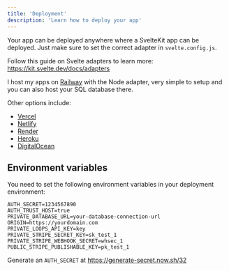 ```yaml
---
title: 'Deployment'
description: 'Learn how to deploy your app'
---
```


Your app can be deployed anywhere where a SvelteKit app can be deployed. 
Just make sure to set the correct adapter in `svelte.config.js`.

Follow this guide on Svelte adapters to learn more: https://kit.svelte.dev/docs/adapters

I host my apps on [Railway](https://railway.app) with the Node adapter, very simple to setup and you can also host your SQL database there.

Other options include:
- [Vercel](https://vercel.com)
- [Netlify](https://netlify.com)
- [Render](https://render.com)
- [Heroku](https://heroku.com)
- [DigitalOcean](https://digitalocean.com)

## Environment variables

You need to set the following environment variables in your deployment environment:

```
AUTH_SECRET=1234567890
AUTH_TRUST_HOST=true
PRIVATE_DATABASE_URL=your-database-connection-url
ORIGIN=https://yourdomain.com
PRIVATE_LOOPS_API_KEY=key
PRIVATE_STRIPE_SECRET_KEY=sk_test_1
PRIVATE_STRIPE_WEBHOOK_SECRET=whsec_1
PUBLIC_STRIPE_PUBLISHABLE_KEY=pk_test_1
```

Generate an `AUTH_SECRET` at https://generate-secret.now.sh/32